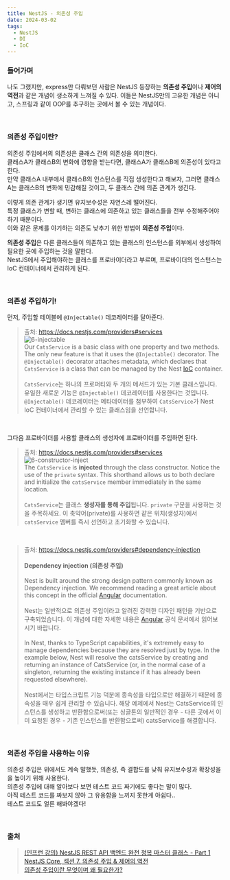 ```yaml
---
title: NestJS - 의존성 주입
date: 2024-03-02
tags:
  - NestJS
  - DI
  - IoC
---
```


### 들어가며

나도 그랬지만, express만 다뤄보던 사람은 NestJS 등장하는 **의존성 주입**이나 **제어의 역전**과 같은 개념이 생소하게 느껴질 수 있다.
이들은 NestJS만의 고유한 개념은 아니고, 스프링과 같이 OOP를 추구하는 곳에서 볼 수 있는 개념이다.

<br/>

### 의존성 주입이란?
의존성 주입에서의 의존성은 클래스 간의 의존성을 의미한다.
<br/>클래스A가 클래스B의 변화에 영향을 받는다면, 클래스A가 클래스B에 의존성이 있다고 한다.
<br/>만약 클래스A 내부에서 클래스B의 인스턴스를 직접 생성한다고 해보자, 그러면 클래스A는 클래스B의 변화에 민감해질 것이고, 두 클래스 간에 의존 관계가 생긴다.

이렇게 의존 관계가 생기면 유지보수성은 자연스레 떨어진다.
<br/>특정 클래스가 변할 때, 변하는 클래스에 의존하고 있는 클래스들을 전부 수정해주어야하기 때문이다.
<br/>이와 같은 문제를 야기하는 의존도 낮추기 위한 방법이 **의존성 주입**이다.

**의존성 주입**은 다른 클래스들이 의존하고 있는 클래스의 인스턴스를 외부에서 생성하여 필요한 곳에 주입하는 것을 말한다.
<br/>NestJS에서 주입해야하는 클래스를 프로바이더라고 부르며, 프로바이더의 인스턴스는 IoC 컨테이너에서 관리하게 된다.

<br/>

### 의존성 주입하기!
먼저, 주입할 테이블에 `@Injectable()` 데코레이터를 달아준다.
> 출처: https://docs.nestjs.com/providers#services
<br/>![6-injectable](./6-injectable.png)
<br/>Our `CatsService` is a basic class with one property and two methods.
The only new feature is that it uses the `@Injectable()` decorator.
The `@Injectable()` decorator attaches metadata,
which declares that `CatsService` is a class that can be managed by the Nest [IoC](https://en.wikipedia.org/wiki/Inversion_of_control) container.
<br/><br/>`CatsService`는 하나의 프로퍼티와 두 개의 메서드가 있는 기본 클래스입니다.
유일한 새로운 기능은 `@Injectable()` 데코레이터를 사용한다는 것입니다.
`@Injectable()` 데코레이터는 메타데이터를 첨부하여 `CatsService`가 Nest IoC 컨테이너에서 관리할 수 있는 클래스임을 선언합니다.

<br/>

그다음 프로바이더를 사용할 클래스의 생성자에 프로바이더를 주입하면 된다.
> 출처: https://docs.nestjs.com/providers#services
<br/>![6-constructor-inject](./6-constructor-inject.png)
<br/>The `CatsService` is **injected** through the class constructor.
Notice the use of the `private` syntax.
This shorthand allows us to both declare and initialize the `catsService` member immediately in the same location.
<br/><br/>`CatsService`는 클래스 **생성자를 통해 주입**됩니다.
`private` 구문을 사용하는 것을 주목하세요.
이 축약어(private)를 사용하면 같은 위치(생성자)에서 `catsService` 멤버를 즉시 선언하고 초기화할 수 있습니다.

<br/>

> 출처: https://docs.nestjs.com/providers#dependency-injection
<br/><br/>**Dependency injection (의존성 주입)**
<br/><br/>Nest is built around the strong design pattern commonly known as Dependency injection.
We recommend reading a great article about this concept in the official [Angular](https://angular.dev/guide/di) documentation.
<br/><br/>Nest는 일반적으로 의존성 주입이라고 알려진 강력한 디자인 패턴을 기반으로 구축되었습니다.
이 개념에 대한 자세한 내용은 [Angular](https://angular.dev/guide/di) 공식 문서에서 읽어보시기 바랍니다.
<br/><br/>In Nest, thanks to TypeScript capabilities,
it's extremely easy to manage dependencies because they are resolved just by type.
In the example below, Nest will resolve the catsService by creating and returning an instance of CatsService
(or, in the normal case of a singleton, returning the existing instance if it has already been requested elsewhere).
<br/><br/>Nest에서는 타입스크립트 기능 덕분에 종속성을 타입으로만 해결하기 때문에 종속성을 매우 쉽게 관리할 수 있습니다.
해당 예제에서 Nest는 CatsService의 인스턴스를 생성하고 반환함으로써(또는 싱글톤의 일반적인 경우 - 다른 곳에서 이미 요청된 경우 - 기존 인스턴스를 반환함으로써) catsService를 해결합니다.

<br/>

### 의존성 주입을 사용하는 이유

의존성 주입은 위에서도 계속 말했듯, 의존성, 즉 결합도를 낮춰 유지보수성과 확장성을을 높이기 위해 사용한다.
<br/>의존성 주입에 대해 알아보다 보면 테스트 코드 짜기에도 좋다는 말이 많다.
<br/>아직 테스트 코드를 짜보지 않아 그 유용함을 느끼지 못한게 아쉽다..
<br/>테스트 코드도 얼른 해봐야겠다!

<br/>

### 출처

> [(인프런 강의) NestJS REST API 백엔드 완전 정복 마스터 클래스 - Part 1 NestJS Core, 섹션 7. 의존성 주입 & 제어의 역전](https://kotlinworld.com/64)
<br/>[의존성 주입이란 무엇이며 왜 필요한가?](https://kotlinworld.com/64)